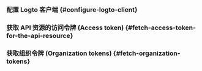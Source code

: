 

<ApiResourcesDescription />

### 配置 Logto 客户端 \{#configure-logto-client}

<ConfigApiResources />

### 获取 API 资源的访问令牌 (Access token) \{#fetch-access-token-for-the-api-resource}

<FetchAccessTokenForApiResources />

### 获取组织令牌 (Organization tokens) \{#fetch-organization-tokens}

<FetchOrganizationTokenForUser />
